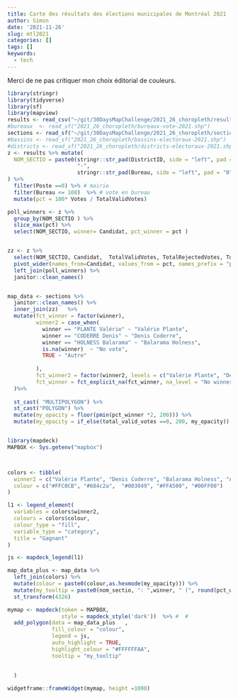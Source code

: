 ```yaml
---
title: Carte des résultats des élections municipales de Montréal 2021
author: Simon
date: '2021-11-26'
slug: mtl2021
categories: []
tags: []
keywords:
  - tech
---
```


Merci de ne pas critiquer mon choix éditorial de couleurs.  


```r
library(stringr)
library(tidyverse)
library(sf)
library(mapview)
results <- read_csv("~/git/30DaysMapChallenge/2021_26_choropleth/resultats-detailles-2021.csv")
#bureaux  <- read_sf("2021_26_choropleth/bureaux-vote-2021.shp")
sections <- read_sf("~/git/30DaysMapChallenge/2021_26_choropleth/section-vote-2021.shp")
#bassins <- read_sf("2021_26_choropleth/bassins-electoraux-2021.shp")
#districts <- read_sf("2021_26_choropleth/districts-electoraux-2021.shp")
z <- results %>% mutate(
  NOM_SECTIO = paste0(stringr::str_pad(DistrictID, side = "left", pad = "0", width = 3) ,
                      "-",
                      stringr::str_pad(Bureau, side = "left", pad = "0", width = 3) )
) %>%
  filter(Poste ==0) %>% # mairie
  filter(Bureau <= 108)  %>% # vote en bureau
  mutate(pct = 100* Votes / TotalValidVotes) 

poll_winners <- z %>% 
  group_by(NOM_SECTIO ) %>%
  slice_max(pct) %>%
  select(NOM_SECTIO, winner= Candidat, pct_winner = pct )


zz <- z %>% 
  select(NOM_SECTIO, Candidat,  TotalValidVotes, TotalRejectedVotes, TotalVotes, pct ) %>%
  pivot_wider(names_from=Candidat, values_from = pct, names_prefix = "pct_") %>%
  left_join(poll_winners) %>% 
  janitor::clean_names() 


map_data <- sections %>%  
  janitor::clean_names() %>%
  inner_join(zz)   %>% 
  mutate(fct_winner = factor(winner),
         winner2 = case_when(
           winner == "PLANTE Valérie" ~ "Valérie Plante",
           winner == "CODERRE Denis" ~ "Denis Coderre",
           winner == "HOLNESS Balarama" ~ "Balarama Holness",
           is.na(winner)  ~ "No vote",
           TRUE ~ "Autre"
           
         ),
         fct_winner2 = factor(winner2, levels = c("Valérie Plante", "Denis Coderre", "Balarama Holness", "Autre", "No vote")),
         fct_winner = fct_explicit_na(fct_winner, na_level = "No winner")
  )%>% 
  
  st_cast( "MULTIPOLYGON") %>%
  st_cast("POLYGON") %>%
  mutate(my_opacity = floor(pmin(pct_winner *2, 200))) %>%
  mutate(my_opacity = if_else(total_valid_votes ==0, 200, my_opacity))


library(mapdeck)
MAPBOX <- Sys.getenv("mapbox")



colors <- tibble(
  winner2 = c("Valérie Plante", "Denis Coderre", "Balarama Holness", "Autre", "No vote"),
  colour = c("#FFC0CB", "#684c2a",  "#003049", "#FFA500", "#00FF00")
)

l1 <- legend_element(
  variables = colors$winner2,
  colours = colors$colour,
  colour_type = "fill",
  variable_type = "category",
  title = "Gagnant"
)

js <- mapdeck_legend(l1)

map_data_plus <- map_data %>% 
  left_join(colors) %>%
  mutate(colour = paste0(colour,as.hexmode(my_opacity))) %>%
  mutate(my_tooltip = paste0(nom_sectio, ": ",winner, " (", round(pct_winner,1), " % de ", total_valid_votes, " votes)"))  %>%
  st_transform(4326)

mymap <- mapdeck(token = MAPBOX, 
                 style = mapdeck_style('dark'))  %>% #  # 
  add_polygon(data = map_data_plus   ,
              fill_colour = "colour",
              legend = js,
              auto_highlight = TRUE,
              highlight_colour = "#FFFFFFAA",
              tooltip = "my_tooltip"
              
              
  )

widgetframe::frameWidget(mymap, height =1000)

```

